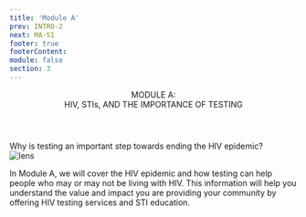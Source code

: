 ```yaml
---
title: 'Module A'
prev: INTRO-2
next: MA-S1
footer: true
footerContent:
module: false
section: 3
---
```


<Header>
  MODULE A: <br />
  <span className="text-red"> HIV, STIs, AND THE IMPORTANCE OF TESTING</span>
</Header>
<SubHeader>
  Why is testing an important step towards ending the HIV epidemic?
</SubHeader>
<SingleLayout>
  <DoubleLayout>
    <div className="text-right">
      <Image
        className="text-right"
        src="/lens.svg"
        height={463}
        width={463}
        alt="lens"
      />
    </div>
    <div>
      <p className="text-2rem font-sans text-[#707070]">
        <span className="text-30px font-medium text-red text-left">
          In Module A, we will cover the HIV epidemic
        </span>
        and how testing can help people who may or may not be living with HIV. This
        information will help you understand the value and impact you are providing
        your community by offering HIV testing services and STI education.
      </p>
    </div>
  </DoubleLayout>
</SingleLayout>
